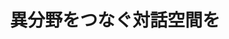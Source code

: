 ﻿---
title: "異分野をつなぐ対話空間を"
category: "環境・社会理工学院"
vol: "92"
interviewee: "野原 佳代子"
url: "http://www.tse.ens.titech.ac.jp/~nohara/ja/"
tags: []
pdf: "92-2-nohara.pdf"
career: ""
preface: "それぞれの専門分野の垣根を超えた交わりがイノベーションに必要になってくる時代。分野の壁を越え、 どうやったら相手の言っていることを理解し、自分の言いたいことを相手に分かるように伝えるか。人の コミュニケーションから見えてくる世界とは何なのだろうか"
---
